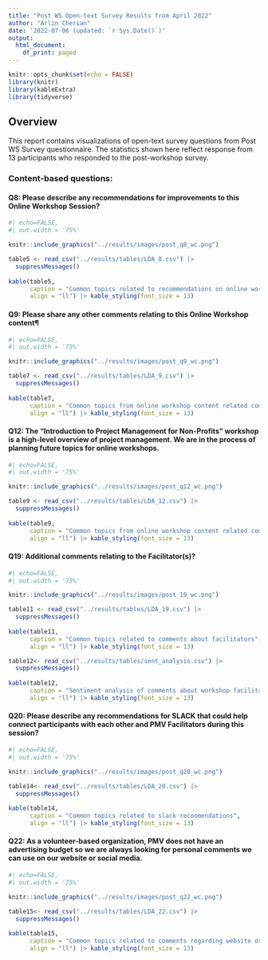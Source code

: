```yaml
---
title: "Post WS Open-text Survey Results from April 2022"
author: "Arlin Cherian"
date: '2022-07-06 (updated: `r Sys.Date()`)'
output:
  html_document:
    df_print: paged
---
```

```r
knitr::opts_chunk$set(echo = FALSE)
library(knitr)
library(kableExtra)
library(tidyverse)
```



## Overview 

This report contains visualizations of open-text survey questions from Post WS Survey questionnaire. The statistics shown here reflect response from 13 participants who responded to the post-workshop survey.  

### Content-based questions:  

#### Q8: Please describe any recommendations for improvements to this Online Workshop Session?

```r
#| echo=FALSE, 
#| out.width = '75%'

knitr::include_graphics("../results/images/post_q8_wc.png")
```


```r
table5 <- read_csv("../results/tables/LDA_8.csv") |>
  suppressMessages() 
  
kable(table5, 
      caption = "Common topics related to recommendations on online workshop session", 
      align = "ll") |> kable_styling(font_size = 13)
```


#### Q9: Please share any other comments relating to this Online Workshop content¶   

```r
#| echo=FALSE, 
#| out.width = '75%'

knitr::include_graphics("../results/images/post_q9_wc.png")
```

```r
table7 <- read_csv("../results/tables/LDA_9.csv") |>
  suppressMessages() 
  
kable(table7, 
      caption = "Common topics from online workshop content related comments", 
      align = "ll") |> kable_styling(font_size = 13)
```


#### Q12: The "Introduction to Project Management for Non-Profits" workshop is a high-level overview of project management. We are in the process of planning future topics for online workshops.

```r
#| echo=FALSE, 
#| out.width = '75%'

knitr::include_graphics("../results/images/post_q12_wc.png")
```

```r
table9 <- read_csv("../results/tables/LDA_12.csv") |>
  suppressMessages() 
  
kable(table9, 
      caption = "Common topics from online workshop content related comments", 
      align = "ll") |> kable_styling(font_size = 13)
```


#### Q19: Additional comments relating to the Facilitator(s)?   

```r
#| echo=FALSE, 
#| out.width = '75%'

knitr::include_graphics("../results/images/post_19_wc.png")
```


```r
table11 <- read_csv("../results/tables/LDA_19.csv") |>
  suppressMessages() 
  
kable(table11, 
      caption = "Common topics related to comments about facilitators", 
      align = "ll") |> kable_styling(font_size = 13)
```


```r
table12<- read_csv("../results/tables/sent_analysis.csv") |>
  suppressMessages() 
  
kable(table12, 
      caption = "Sentiment analysis of comments about workshop facilitators. A positive score between 0 and 1 indicates positive comments, and value between 0 and -1 relates to negative comments.", 
      align = "ll") |> kable_styling(font_size = 13)
```

#### Q20: Please describe any recommendations for SLACK that could help connect participants with each other and PMV Facilitators during this session?  

```r
#| echo=FALSE, 
#| out.width = '75%'

knitr::include_graphics("../results/images/post_q20_wc.png")
```


```r
table14<- read_csv("../results/tables/LDA_20.csv") |>
  suppressMessages() 
  
kable(table14, 
      caption = "Common topics related to slack recoomendations", 
      align = "ll") |> kable_styling(font_size = 13)
```



#### Q22: As a volunteer-based organization, PMV does not have an advertising budget so we are always looking for personal comments we can use on our website or social media.

```r
#| echo=FALSE, 
#| out.width = '75%'

knitr::include_graphics("../results/images/post_q22_wc.png")
```


```r
table15<- read_csv("../results/tables/LDA_22.csv") |>
  suppressMessages() 
  
kable(table15, 
      caption = "Common topics related to comments regarding website or social media", 
      align = "ll") |> kable_styling(font_size = 13)
```

